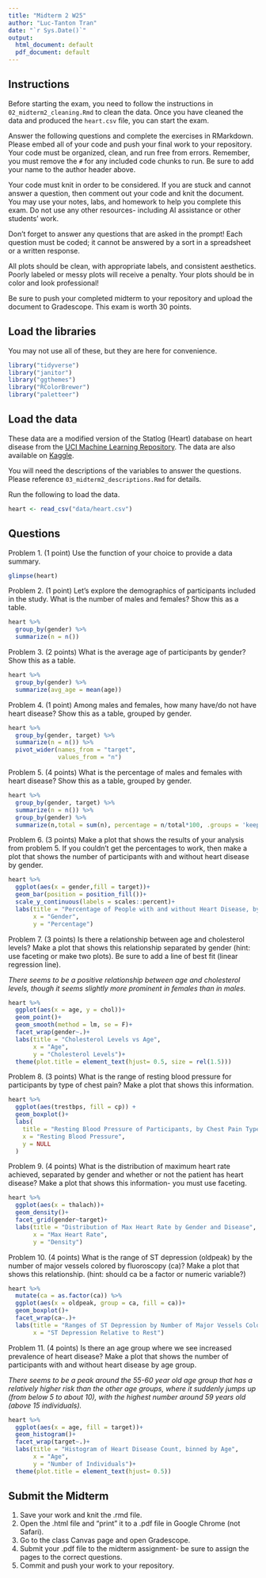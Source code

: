 ```yaml
---
title: "Midterm 2 W25"
author: "Luc-Tanton Tran"
date: "`r Sys.Date()`"
output:
  html_document: default
  pdf_document: default
---
```


## Instructions
Before starting the exam, you need to follow the instructions in `02_midterm2_cleaning.Rmd` to clean the data. Once you have cleaned the data and produced the `heart.csv` file, you can start the exam.  

Answer the following questions and complete the exercises in RMarkdown. Please embed all of your code and push your final work to your repository. Your code must be organized, clean, and run free from errors. Remember, you must remove the `#` for any included code chunks to run. Be sure to add your name to the author header above.  

Your code must knit in order to be considered. If you are stuck and cannot answer a question, then comment out your code and knit the document. You may use your notes, labs, and homework to help you complete this exam. Do not use any other resources- including AI assistance or other students' work.  

Don't forget to answer any questions that are asked in the prompt! Each question must be coded; it cannot be answered by a sort in a spreadsheet or a written response.  

All plots should be clean, with appropriate labels, and consistent aesthetics. Poorly labeled or messy plots will receive a penalty. Your plots should be in color and look professional!   

Be sure to push your completed midterm to your repository and upload the document to Gradescope. This exam is worth 30 points.  

## Load the libraries
You may not use all of these, but they are here for convenience.
```r
library("tidyverse")
library("janitor")
library("ggthemes")
library("RColorBrewer")
library("paletteer")
```

## Load the data
These data are a modified version of the Statlog (Heart) database on heart disease from the [UCI Machine Learning Repository](https://archive.ics.uci.edu/dataset/145/statlog+heart). The data are also available on [Kaggle](https://www.kaggle.com/datasets/ritwikb3/heart-disease-statlog/data).  

You will need the descriptions of the variables to answer the questions. Please reference `03_midterm2_descriptions.Rmd` for details.  

Run the following to load the data.  
```r
heart <- read_csv("data/heart.csv")
```

## Questions
Problem 1. (1 point) Use the function of your choice to provide a data summary.
```r
glimpse(heart)
```

Problem 2. (1 point) Let's explore the demographics of participants included in the study. What is the number of males and females? Show this as a table.  
```r
heart %>% 
  group_by(gender) %>% 
  summarize(n = n())
```

Problem 3. (2 points) What is the average age of participants by gender? Show this as a table.
```r
heart %>% 
  group_by(gender) %>% 
  summarize(avg_age = mean(age))
```

Problem 4. (1 point) Among males and females, how many have/do not have heart disease? Show this as a table, grouped by gender.  
```r
heart %>% 
  group_by(gender, target) %>% 
  summarize(n = n()) %>% 
  pivot_wider(names_from = "target",
              values_from = "n")
```

Problem 5. (4 points) What is the percentage of males and females with heart disease? Show this as a table, grouped by gender.  
```r
heart %>% 
  group_by(gender, target) %>% 
  summarize(n = n()) %>% 
  group_by(gender) %>% 
  summarize(n,total = sum(n), percentage = n/total*100, .groups = 'keep')
```

Problem 6. (3 points) Make a plot that shows the results of your analysis from problem 5. If you couldn't get the percentages to work, then make a plot that shows the number of participants with and without heart disease by gender.
```r
heart %>% 
  ggplot(aes(x = gender,fill = target))+
  geom_bar(position = position_fill())+ 
  scale_y_continuous(labels = scales::percent)+
  labs(title = "Percentage of People with and without Heart Disease, by gender",
       x = "Gender",
       y = "Percentage")
```

Problem 7. (3 points) Is there a relationship between age and cholesterol levels? Make a plot that shows this relationship separated by gender (hint: use faceting or make two plots). Be sure to add a line of best fit (linear regression line).

*There seems to be a positive relationship between age and cholesterol levels, though it seems slightly more prominent in females than in males.*
```r
heart %>% 
  ggplot(aes(x = age, y = chol))+
  geom_point()+
  geom_smooth(method = lm, se = F)+
  facet_wrap(gender~.)+
  labs(title = "Cholesterol Levels vs Age",
       x = "Age",
       y = "Cholesterol Levels")+
  theme(plot.title = element_text(hjust= 0.5, size = rel(1.5)))
```

Problem 8. (3 points) What is the range of resting blood pressure for participants by type of chest pain? Make a plot that shows this information.
```r
heart %>% 
  ggplot(aes(trestbps, fill = cp)) +
  geom_boxplot()+
  labs(
    title = "Resting Blood Pressure of Participants, by Chest Pain Type",
    x = "Resting Blood Pressure",
    y = NULL
  )
```

Problem 9. (4 points) What is the distribution of maximum heart rate achieved, separated by gender and whether or not the patient has heart disease? Make a plot that shows this information- you must use faceting.
```r
heart %>% 
  ggplot(aes(x = thalach))+
  geom_density()+
  facet_grid(gender~target)+
  labs(title = "Distribution of Max Heart Rate by Gender and Disease",
       x = "Max Heart Rate",
       y = "Density")
```

Problem 10. (4 points) What is the range of ST depression (oldpeak) by the number of major vessels colored by fluoroscopy (ca)? Make a plot that shows this relationship. (hint: should ca be a factor or numeric variable?)
```r
heart %>% 
  mutate(ca = as.factor(ca)) %>% 
  ggplot(aes(x = oldpeak, group = ca, fill = ca))+
  geom_boxplot()+
  facet_wrap(ca~.)+
  labs(title = "Ranges of ST Depression by Number of Major Vessels Colored by Fluroscopy",
       x = "ST Depression Relative to Rest")
```

Problem 11. (4 points) Is there an age group where we see increased prevalence of heart disease? Make a plot that shows the number of participants with and without heart disease by age group.

*There seems to be a peak around the 55-60 year old age group that has a relatively higher risk than the other age groups, where it suddenly jumps up (from below 5 to about 10), with the highest number around 59 years old (above 15 individuals).*
```r
heart %>% 
  ggplot(aes(x = age, fill = target))+
  geom_histogram()+
  facet_wrap(target~.)+
  labs(title = "Histogram of Heart Disease Count, binned by Age",
       x = "Age",
       y = "Number of Individuals")+
  theme(plot.title = element_text(hjust= 0.5))
```

## Submit the Midterm
1. Save your work and knit the .rmd file.  
2. Open the .html file and "print" it to a .pdf file in Google Chrome (not Safari).    
3. Go to the class Canvas page and open Gradescope.  
4. Submit your .pdf file to the midterm assignment- be sure to assign the pages to the correct questions.  
5. Commit and push your work to your repository. 